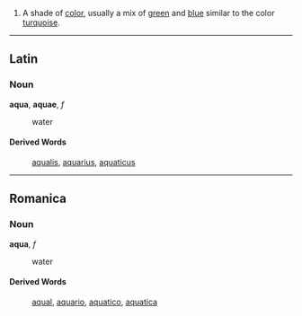 #A shade of [[color]], usually a mix of [[green]] and [[blue]] similar to the color [[turquoise]].

----
==Latin==
===Noun===
'''aqua''', '''aquae''', ''f''

: water
====Derived Words====
: [[aqualis]], [[aquarius]], [[aquaticus]]

----
==Romanica==
===Noun===
'''aqua''', ''f''

: water

====Derived Words====
: [[aqual]], [[aquario]], [[aquatico]], [[aquatica]]